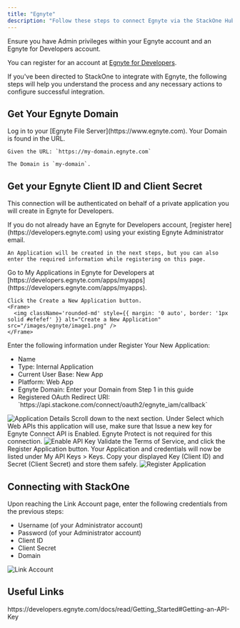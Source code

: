 ```yaml
---
title: "Egnyte"
description: "Follow these steps to connect Egnyte via the StackOne Hub successfully."
---
```



<Warning>
  Ensure you have Admin privileges within your Egnyte account and an Egnyte for Developers account.

  You can register for an account at [Egnyte for Developers](https://developers.egnyte.com/member/register).
</Warning>

If you've been directed to StackOne to integrate with Egnyte, the following steps will help you understand the process and any necessary actions to configure successful integration.

## Get Your Egnyte Domain

<Steps>
  <Step title="Log in to Egnyte">
    Log in to your [Egnyte File Server](https://www.egnyte.com). Your Domain is found in the URL.

    Given the URL: `https://my-domain.egnyte.com`

    The Domain is `my-domain`.
  </Step>
</Steps>

## Get your Egnyte Client ID and Client Secret

This connection will be authenticated on behalf of a private application you will create in Egnyte for Developers.

<Steps>
  <Step title="Register for Egnyte for Developers">
    If you do not already have an Egnyte for Developers account, [register here](https://developers.egnyte.com) using your existing Egnyte Administrator email.

    An Application will be created in the next steps, but you can also enter the required information while registering on this page.
  </Step>

  <Step title="Create a New Application">
    Go to My Applications in Egnyte for Developers at [https://developers.egnyte.com/apps/myapps](https://developers.egnyte.com/apps/myapps).

    Click the Create a New Application button.
    <Frame>
      <img className='rounded-md' style={{ margin: '0 auto', border: '1px solid #efefef' }} alt="Create a New Application" src="/images/egnyte/image1.png" />
    </Frame>
  </Step>

  <Step title="Enter Application Details">
    Enter the following information under Register Your New Application:
    <ul>
      <li>Name</li>
      <li>Type: Internal Application</li>
      <li>Current User Base: New App</li>
      <li>Platform: Web App</li>
      <li>Egnyte Domain: Enter your Domain from Step 1 in this guide</li>
      <li>Registered OAuth Redirect URI: `https://api.stackone.com/connect/oauth2/egnyte_iam/callback`</li>
    </ul>
    <Frame>
      <img className='rounded-md' style={{ margin: '0 auto', border: '1px solid #efefef' }} alt="Application Details" src="/images/egnyte/image2.png" />
    </Frame>
  </Step>

  <Step title="Enable API Key">
    Scroll down to the next section. Under Select which Web APIs this application will use, make sure that Issue a new key for Egnyte Connect API is Enabled. Egnyte Protect is not required for this connection.
    <Frame>
      <img className='rounded-md' style={{ margin: '0 auto', border: '1px solid #efefef' }} alt="Enable API Key" src="/images/egnyte/image3.png" />
    </Frame>
  </Step>

  <Step title="Register Application">
    Validate the Terms of Service, and click the Register Application button. Your Application and credentials will now be listed under My API Keys > Keys. Copy your displayed Key (Client ID) and Secret (Client Secret) and store them safely.
    <Frame>
      <img className='rounded-md' style={{ margin: '0 auto', border: '1px solid #efefef' }} alt="Register Application" src="/images/egnyte/image4.png" />
    </Frame>
  </Step>
</Steps>

## Connecting with StackOne

<Steps>
  <Step title="Enter Credentials">
    Upon reaching the Link Account page, enter the following credentials from the previous steps:
    <ul>
      <li>Username (of your Administrator account)</li>
      <li>Password (of your Administrator account)</li>
      <li>Client ID</li>
      <li>Client Secret</li>
      <li>Domain</li>
    </ul>
    <Frame>
      <img className='rounded-md' style={{ margin: '0 auto', border: '1px solid #efefef' }} alt="Link Account" src="/images/egnyte/image5.png" />
    </Frame>
  </Step>
</Steps>

<IntegrationFooter />

## Useful Links
<Card title="Getting Started" icon="link" href="https://developers.egnyte.com/docs/read/Getting_Started#Getting-an-API-Key">
    https://developers.egnyte.com/docs/read/Getting_Started#Getting-an-API-Key
</Card>

